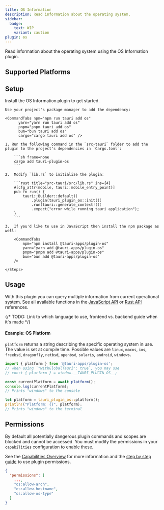 ```yaml
---
title: OS Information
description: Read information about the operating system.
sidebar:
  badge:
    text: WIP
    variant: caution
plugin: os
---
```




<PluginLinks plugin={frontmatter.plugin} />

Read information about the operating system using the OS Information plugin.

## Supported Platforms

<Compatibility plugin={frontmatter.plugin} />

## Setup

Install the OS Information plugin to get started.

<Tabs>
  <TabItem label="Automatic">

    Use your project's package manager to add the dependency:

    <CommandTabs npm="npm run tauri add os"
          yarn="yarn run tauri add os"
          pnpm="pnpm tauri add os"
          bun="bun tauri add os"
          cargo="cargo tauri add os" />

  </TabItem>
  <TabItem label="Manual">
    <Steps>

    1. Run the following command in the `src-tauri` folder to add the plugin to the project's dependencies in `Cargo.toml`:

        ```sh frame=none
        cargo add tauri-plugin-os
        ```

    2.  Modify `lib.rs` to initialize the plugin:

        ```rust title="src-tauri/src/lib.rs" ins={4}
        #[cfg_attr(mobile, tauri::mobile_entry_point)]
        pub fn run() {
            tauri::Builder::default()
                .plugin(tauri_plugin_os::init())
                .run(tauri::generate_context!())
                .expect("error while running tauri application");
        }
        ```

    3.  If you'd like to use in JavaScript then install the npm package as well:

        <CommandTabs
            npm="npm install @tauri-apps/plugin-os"
            yarn="yarn add @tauri-apps/plugin-os"
            pnpm="pnpm add @tauri-apps/plugin-os"
            bun="bun add @tauri-apps/plugin-os"
        />

    </Steps>

  </TabItem>
</Tabs>

## Usage

With this plugin you can query multiple information from current operational system. See all available functions in the [JavaScript API](/reference/javascript/os/) or [Rust API](https://docs.rs/tauri-plugin-os/) references.

{/* TODO: Link to which language to use, frontend vs. backend guide when it's made */}

#### Example: OS Platform

`platform` returns a string describing the specific operating system in use. The value is set at compile time. Possible values are `linux`, `macos`, `ios`, `freebsd`, `dragonfly`, `netbsd`, `openbsd`, `solaris`, `android`, `windows`.

<Tabs>
<TabItem label="JavaScript">

```javascript
import { platform } from '@tauri-apps/plugin-os';
// when using `"withGlobalTauri": true`, you may use
// const { platform } = window.__TAURI_PLUGIN_OS__;

const currentPlatform = await platform();
console.log(currentPlatform);
// Prints "windows" to the console
```

</TabItem>
<TabItem label="Rust">

```rust
let platform = tauri_plugin_os::platform();
println!("Platform: {}", platform);
// Prints "windows" to the terminal
```

</TabItem>
</Tabs>

## Permissions

By default all potentially dangerous plugin commands and scopes are blocked and cannot be accessed. You must modify the permissions in your `capabilities` configuration to enable these.

See the [Capabilities Overview](/security/capabilities/) for more information and the [step by step guide](/learn/security/using-plugin-permissions/) to use plugin permissions.

```json title="src-tauri/capabilities/main.json" ins={4-6}
{
  "permissions": [
    ...,
    "os:allow-arch",
    "os:allow-hostname",
    "os:allow-os-type"
  ]
}
```

<PluginPermissions plugin={frontmatter.plugin} />
